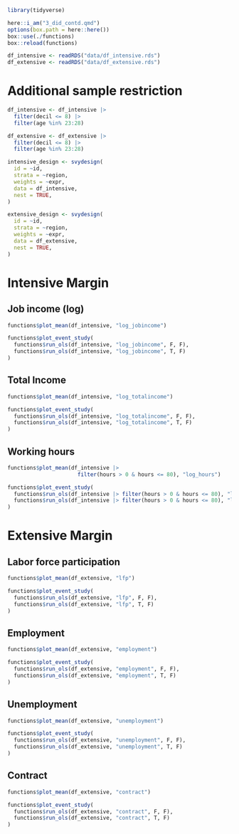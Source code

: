 ```r
library(tidyverse)

here::i_am("3_did_contd.qmd")
options(box.path = here::here())
box::use(./functions)
box::reload(functions)

df_intensive <- readRDS("data/df_intensive.rds")
df_extensive <- readRDS("data/df_extensive.rds")
```

# Additional sample restriction

```r
df_intensive <- df_intensive |> 
  filter(decil <= 8) |> 
  filter(age %in% 23:28)

df_extensive <- df_extensive |> 
  filter(decil <= 8) |> 
  filter(age %in% 23:28)

```
```r
intensive_design <- svydesign(
  id = ~id, 
  strata = ~region, 
  weights = ~expr, 
  data = df_intensive, 
  nest = TRUE, 
)

extensive_design <- svydesign(
  id = ~id, 
  strata = ~region, 
  weights = ~expr, 
  data = df_extensive, 
  nest = TRUE,
)


```

# Intensive Margin

## Job income (log)

```r
functions$plot_mean(df_intensive, "log_jobincome")
```


```r
functions$plot_event_study(
  functions$run_ols(df_intensive, "log_jobincome", F, F), 
  functions$run_ols(df_intensive, "log_jobincome", T, F)
)
```



## Total Income

```r
functions$plot_mean(df_intensive, "log_totalincome")
```


```r
functions$plot_event_study(
  functions$run_ols(df_intensive, "log_totalincome", F, F), 
  functions$run_ols(df_intensive, "log_totalincome", T, F)
)
```




## Working hours

```r
functions$plot_mean(df_intensive |>
                      filter(hours > 0 & hours <= 80), "log_hours")
```

```r
functions$plot_event_study(
  functions$run_ols(df_intensive |> filter(hours > 0 & hours <= 80), "log_hours", F, F),
  functions$run_ols(df_intensive |> filter(hours > 0 & hours <= 80), "log_hours", T, F)
)
```



# Extensive Margin

## Labor force participation

```r
functions$plot_mean(df_extensive, "lfp")
```

```r
functions$plot_event_study(
  functions$run_ols(df_extensive, "lfp", F, F),
  functions$run_ols(df_extensive, "lfp", T, F)
)
```



## Employment

```r
functions$plot_mean(df_extensive, "employment")
```

```r
functions$plot_event_study(
  functions$run_ols(df_extensive, "employment", F, F),
  functions$run_ols(df_extensive, "employment", T, F)
)
```



## Unemployment

```r
functions$plot_mean(df_extensive, "unemployment")
```

```r
functions$plot_event_study(
  functions$run_ols(df_extensive, "unemployment", F, F),
  functions$run_ols(df_extensive, "unemployment", T, F)
)
```



## Contract

```r
functions$plot_mean(df_extensive, "contract")
```


```r
functions$plot_event_study(
  functions$run_ols(df_extensive, "contract", F, F), 
  functions$run_ols(df_extensive, "contract", T, F)
)
```

